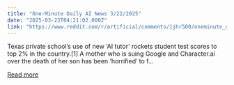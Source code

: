 ```yaml
---
title: "One-Minute Daily AI News 3/22/2025"
date: "2025-03-23T04:21:02.000Z"
link: "https://www.reddit.com/r/artificial/comments/1jhr500/oneminute_daily_ai_news_3222025/"
---
```


Texas private school’s use of new ‘AI tutor’ rockets student test scores to top 2% in the country.[1]
 A mother who is suing Google and Character.ai over the death of her son has been ‘horrified’ to f...

[Read more](https://www.reddit.com/r/artificial/comments/1jhr500/oneminute_daily_ai_news_3222025/)
